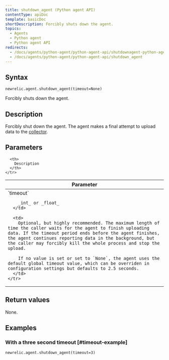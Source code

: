 ```yaml
---
title: shutdown_agent (Python agent API)
contentType: apiDoc
template: basicDoc
shortDescription: Forcibly shuts down the agent.
topics:
  - Agents
  - Python agent
  - Python agent API
redirects:
  - /docs/agents/python-agent/python-agent-api/shutdownagent-python-agent-api
  - /docs/agents/python-agent/python-agent-api/shutdown_agent
---
```


## Syntax

```
newrelic.agent.shutdown_agent(timeout=None)
```

Forcibly shuts down the agent.

## Description

Forcibly shut down the agent. The agent makes a final attempt to upload data to the [collector](/docs/accounts-partnerships/education/getting-started-new-relic/glossary#collector).

## Parameters

<Table>
  <thead>
    <tr>
      <th width="25%">
        Parameter
      </th>

      <th>
        Description
      </th>
    </tr>
  </thead>

  <tbody>
    <tr>
      <td>
        `timeout`

        _int_ or _float_
      </td>

      <td>
        Optional, but highly recommended. The maximum length of time the caller waits for the agent to finish uploading data. If the timeout period ends before the agent finishes, the agent continues reporting data in the background, but the caller may forcibly kill the whole process and stop the upload.

        If no value is set or set to `None`, the agent uses the default global timeout value, which can be overriden in configuration settings but defaults to 2.5 seconds.
      </td>
    </tr>
  </tbody>
</Table>

## Return values

None.

## Examples

### With a three second timeout [#timeout-example]

```
newrelic.agent.shutdown_agent(timeout=3)
```
